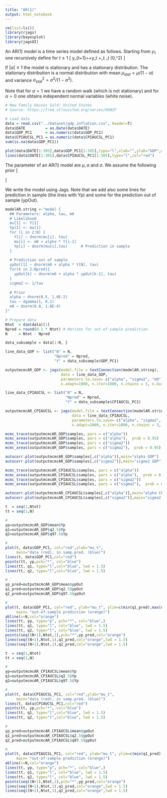 ```yaml
---
title: "AR(1)"
output: html_notebook
---
```


```r
rm(list=ls())
library(rjags)
library(bayesplot)
library(jagsUI)
```

An AR(1) model is a time series model defined as follows. Starting 
from $y_1$ one recursively define for $t \geq 1$
\[
y_{t+1}=\mu+\alpha y_t +\epsilon_t \qquad 
\epsilon_t \stackrel{iid}{\sim} \mathcal{N}(0,\sigma^2)
\]

If $|\alpha| \leq 1$ the model is stationary and has a  stationary distribution.
The stationary distribution is a normal distribution with
mean $\mu_{stat}=\mu/(1-\alpha)$
and variance $\sigma_{stat}^2=\sigma^2/(1-\alpha^2)$. 

Note that for $\alpha=1$ we have a random walk (which is not stationary) and for $\alpha=0$ one obtains independent normal variables (white noise).

```r
# New Family Houses Sold: United States
# Source: https://fred.stlouisfed.org/series/HSN1F

# Load data
data = read.csv("../Dataset/gdp_inflation.csv", header=T)
data$DATE         = as.Date(data$DATE)
data$GDP_PC1      = as.numeric(data$GDP_PC1)
data$CPIAUCSL_PC1 = as.numeric(data$CPIAUCSL_PC1)
sum(is.na(data$GDP_PC1))

plot(data$DATE[1:305],data$GDP_PC1[1:305],type="l",xlab="",ylab="GDP",main="GDP+INFL")
lines(data$DATE[1:305],data$CPIAUCSL_PC1[1:305],type="l",col="red")
```

The parameter of an AR(1) model are $\mu,\alpha$ and $\sigma$. 
We assume the following prior
\[
\begin{split}
& \alpha \sim \mathcal{N}(0.5,100)  \\
& \mu \sim \mathcal{N}(0,1000)  \\
& \tau = \frac{1}{\sigma^2} \sim \mathcal{G}(1,0.1)   \\
\end{split}
\]

We write the model using Jags. Note that we add also some lines for prediction in sample 
(the lines with Yp) and some for the prediction out of sample (ypOut). 

```r
modelAR.string <-"model {
  ## Parameters: alpha, tau, m0
  # Likelihood 
  mu[1] <- Y[1]
  Yp[1] <- mu[1]
  for (i in 2:N) {
    Y[i] ~ dnorm(mu[i], tau)
    mu[i] <- m0 + alpha * Y[i-1]
    Yp[i] ~ dnorm(mu[i],tau)      # Prediction in sample
  }
  
  # Prediction out of sample 
  ypOut[1] ~ dnorm(m0 + alpha * Y[N], tau) 
  for(k in 2:Npred){
    ypOut[k] ~ dnorm(m0 + alpha * ypOut[k-1], tau) 
  }
  sigma2 <- 1/tau
  
  # Prior 
  alpha ~ dnorm(0.5, 1.0E-2)
  tau ~ dgamma(1, 0.1)
  m0 ~ dnorm(0.0, 1.0E-4)
}"
```

```r
# Prepare data
Ntot  = dim(data)[1]
Npred = round(0.1 * Ntot) # Horizon for out-of-sample prediction
N     = Ntot - Npred

data_subsample = data[1:N, ]

line_data_GDP <- list("N" = N,
                      "Npred" = Npred,
                      "Y" = data_subsample$GDP_PC1)

outputmcmcAR_GDP <- jags(model.file = textConnection(modelAR.string),
                         data = line_data_GDP,
                         parameters.to.save= c("alpha", "sigma2", "m0", "Yp", "ypOut"), 
                         n.adapt=1000, n.iter=1000, n.chains = 3, n.burnin = 100)

line_data_CPIAUCSL <- list("N" = N,
                           "Npred" = Npred,
                           "Y" = data_subsample$CPIAUCSL_PC1)

outputmcmcAR_CPIAUCSL <- jags(model.file = textConnection(modelAR.string),
                              data = line_data_CPIAUCSL,
                              parameters.to.save= c("alpha", "sigma2", "m0", "Yp", "ypOut"), 
                              n.adapt=1000, n.iter=1000, n.chains = 3, n.burnin = 100)
```

```r
mcmc_trace(outputmcmcAR_GDP$samples, pars = c("alpha"))
mcmc_areas(outputmcmcAR_GDP$samples, pars = c("alpha"),  prob = 0.95)
mcmc_trace(outputmcmcAR_GDP$samples, pars = c("sigma2"))
mcmc_areas(outputmcmcAR_GDP$samples, pars = c("sigma2"),  prob = 0.95)

autocorr.plot(outputmcmcAR_GDP$samples[,c("alpha")],main="alpha GDP")
autocorr.plot(outputmcmcAR_GDP$samples[,c("sigma2")],main="sigma2 GDP")

mcmc_trace(outputmcmcAR_CPIAUCSL$samples, pars = c("alpha"))
mcmc_areas(outputmcmcAR_CPIAUCSL$samples, pars = c("alpha"),  prob = 0.95)
mcmc_trace(outputmcmcAR_CPIAUCSL$samples, pars = c("sigma2"))
mcmc_areas(outputmcmcAR_CPIAUCSL$samples, pars = c("sigma2"),  prob = 0.95)

autocorr.plot(outputmcmcAR_CPIAUCSL$samples[,c("alpha")],main="alpha CPIAUCSL")
autocorr.plot(outputmcmcAR_CPIAUCSL$samples[,c("sigma2")],main="sigma2 CPIAUCSL")
```

```r
t  = seq(1,Ntot)
tt = seq(1,N)

#
yp=outputmcmcAR_GDP$mean$Yp
q1=outputmcmcAR_GDP$q2.5$Yp
q2=outputmcmcAR_GDP$q97.5$Yp

#
plot(t, data$GDP_PC1, col="red",ylab="mu_t",
     main="data (red), in samp.pred. (blue)")
lines(t, data$GDP_PC1,col="red")
points(tt, yp,pch="*", col="blue")
lines(tt, q1, type="l",col="blue", lwd = 1.5)
lines(tt, q2, type="l",col="blue", lwd = 1.5)

#
yp_pred=outputmcmcAR_GDP$mean$ypOut
q1_pred=outputmcmcAR_GDP$q2.5$ypOut
q2_pred=outputmcmcAR_GDP$q97.5$ypOut

#
plot(t, data$GDP_PC1, col="red", ylab="mu_t", ylim=c(min(q1_pred),max(q2_pred)),
     main= "out-of-sample prediction (orange)")
abline(v=N,col="orange")
lines(tt, yp, type="p", pch="*", col="blue",)
lines(tt, q1, type="l", col="blue", lwd = 1.5)
lines(tt, q2, type="l", col="blue", lwd = 1.5)
points(seq((N+1),Ntot,1),pch="*",yp_pred,col="orange")
lines(seq((N+1),Ntot,1),q1_pred,col="orange",lwd = 1.5)
lines(seq((N+1),Ntot,1),q2_pred,col="orange",lwd = 1.5)
```

```r
t  = seq(1,Ntot)
tt = seq(1,N)

#
yp=outputmcmcAR_CPIAUCSL$mean$Yp
q1=outputmcmcAR_CPIAUCSL$q2.5$Yp
q2=outputmcmcAR_CPIAUCSL$q97.5$Yp

#
plot(t, data$CPIAUCSL_PC1, col="red",ylab="mu_t",
     main="data (red), in samp.pred. (blue)")
lines(t, data$CPIAUCSL_PC1,col="red")
points(tt, yp,pch="*", col="blue")
lines(tt, q1, type="l",col="blue", lwd = 1.5)
lines(tt, q2, type="l",col="blue", lwd = 1.5)

#
yp_pred=outputmcmcAR_CPIAUCSL$mean$ypOut
q1_pred=outputmcmcAR_CPIAUCSL$q2.5$ypOut
q2_pred=outputmcmcAR_CPIAUCSL$q97.5$ypOut

#
plot(t, data$CPIAUCSL_PC1, col="red", ylab="mu_t", ylim=c(min(q1_pred),max(q2_pred)),
     main= "out-of-sample prediction (orange)")
abline(v=N,col="orange")
lines(tt, yp, type="p", pch="*", col="blue",)
lines(tt, q1, type="l", col="blue", lwd = 1.5)
lines(tt, q2, type="l", col="blue", lwd = 1.5)
points(seq((N+1),Ntot,1),pch="*",yp_pred,col="orange")
lines(seq((N+1),Ntot,1),q1_pred,col="orange",lwd = 1.5)
lines(seq((N+1),Ntot,1),q2_pred,col="orange",lwd = 1.5)
```